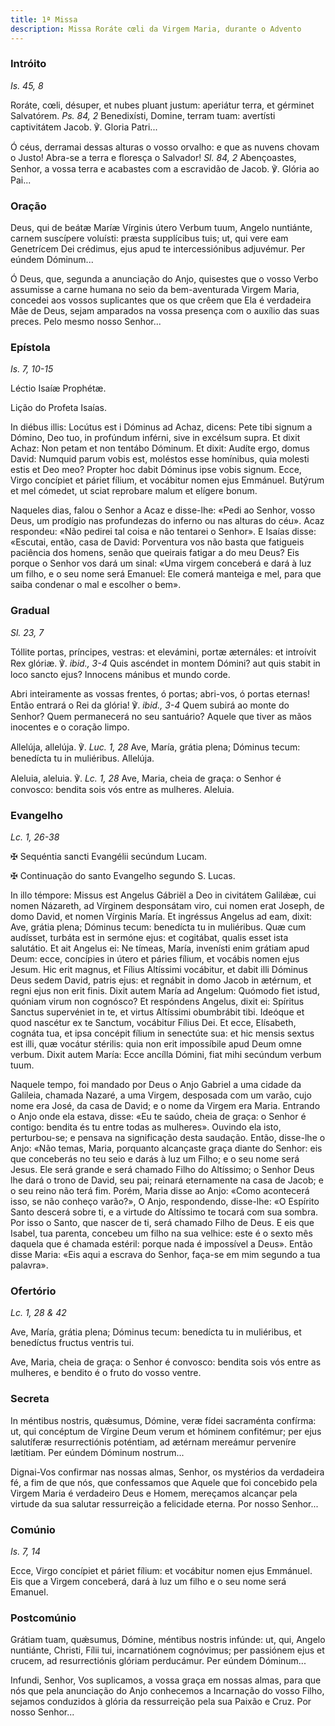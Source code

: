 ```yaml
---
title: 1ª Missa
description: Missa Roráte cœli da Virgem Maria, durante o Advento
---
```


### Intróito

<em>Is. 45, 8</em>

<div class="side-by-side not-content">

Roráte, cœli, désuper, et nubes pluant justum: aperiátur terra, et gérminet Salvatórem. <em>Ps. 84, 2</em> Benedixísti, Domine, terram tuam: avertísti captivitátem Jacob. ℣. Gloria Patri...

Ó céus, derramai dessas alturas o vosso orvalho: e que as nuvens chovam o Justo! Abra-se a terra e floresça o Salvador! <em>Sl. 84, 2</em> Abençoastes, Senhor, a vossa terra e acabastes com a escravidão de Jacob. ℣. Glória ao Pai...

</div>

### Oração

<div class="side-by-side not-content">

Deus, qui de beátæ Maríæ Vírginis útero Verbum tuum, Angelo nuntiánte, carnem suscípere voluísti: præsta supplícibus tuis; ut, qui vere eam Genetrícem Dei crédimus, ejus apud te intercessiónibus adjuvémur. Per eúndem Dóminum...

Ó Deus, que, segunda a anunciação do Anjo, quisestes que o vosso Verbo assumisse a carne humana no seio da bem-aventurada Virgem Maria, concedei aos vossos suplicantes que os que crêem que Ela é verdadeira Mãe de Deus, sejam amparados na vossa presença com o auxílio das suas preces. Pelo mesmo nosso Senhor...

</div>

### Epístola

<em>Is. 7, 10-15</em>

<div class="side-by-side not-content">

Léctio Isaíæ Prophétæ.

Lição do Profeta Isaías.

In diébus illis: Locútus est i Dóminus ad Achaz, dicens: Pete tibi signum a Dómino, Deo tuo, in profúndum inférni, sive in excélsum supra. Et dixit Achaz: Non petam et non tentábo Dóminum. Et dixit: Audíte ergo, domus David: Numquid parum vobis est, moléstos esse homínibus, quia molesti estis et Deo meo? Propter hoc dabit Dóminus ipse vobis signum. Ecce, Virgo concípiet et páriet fílium, et vocábitur nomen ejus Emmánuel. Butýrum et mel cómedet, ut sciat reprobare malum et elígere bonum.

Naqueles dias, falou o Senhor a Acaz e disse-lhe: «Pedi ao Senhor, vosso Deus, um prodígio nas profundezas do inferno ou nas alturas do céu». Acaz respondeu: «Não pedirei tal coisa e não tentarei o Senhor». E Isaías disse: «Escutai, então, casa de David: Porventura vos não basta que fatigueis paciência dos homens, senão que queirais fatigar a do meu Deus? Eis porque o Senhor vos dará um sinal: «Uma virgem conceberá e dará à luz um filho, e o seu nome será Emanuel: Ele comerá manteiga e mel, para que saiba condenar o mal e escolher o bem».

</div>

### Gradual

<em>Sl. 23, 7</em>

<div class="side-by-side not-content">

Tóllite portas, príncipes, vestras: et elevámini, portæ æternáles: et introívit Rex glóriæ. ℣. <em>ibid., 3-4</em> Quis ascéndet in montem Dómini? aut quis stabit in loco sancto ejus? Innocens mánibus et mundo corde.

Abri inteiramente as vossas frentes, ó portas; abri-vos, ó portas eternas! Então entrará o Rei da glória! ℣. <em>ibid., 3-4</em> Quem subirá ao monte do Senhor? Quem permanecerá no seu santuário? Aquele que tiver as mãos inocentes e o coração limpo.

Allelúja, allelúja. ℣. <em>Luc. 1, 28</em> Ave, María, grátia plena; Dóminus tecum: benedícta tu in muliéribus. Allelúja.

Aleluia, aleluia. ℣. <em>Lc. 1, 28</em> Ave, Maria, cheia de graça: o Senhor é convosco: bendita sois vós entre as mulheres. Aleluia.

</div>

### Evangelho

<em>Lc. 1, 26-38</em>

<div class="side-by-side not-content">

<span class="cross text-red-500">✠</span> Sequéntia sancti Evangélii secúndum Lucam.

<span class="cross text-red-500">✠</span> Continuação do santo Evangelho segundo S. Lucas.

In illo témpore: Missus est Angelus Gábriël a Deo in civitátem Galilǽæ, cui nomen Názareth, ad Vírginem desponsátam viro, cui nomen erat Joseph, de domo David, et nomen Vírginis María. Et ingréssus Angelus ad eam, dixit: Ave, grátia plena; Dóminus tecum: benedícta tu in muliéribus. Quæ cum audísset, turbáta est in sermóne ejus: et cogitábat, qualis esset ista salutátio. Et ait Angelus ei: Ne tímeas, María, invenísti enim grátiam apud Deum: ecce, concípies in útero et páries fílium, et vocábis nomen ejus Jesum. Hic erit magnus, et Fílius Altíssimi vocábitur, et dabit illi Dóminus Deus sedem David, patris ejus: et regnábit in domo Jacob in ætérnum, et regni ejus non erit finis. Dixit autem María ad Angelum: Quómodo fiet istud, quóniam virum non cognósco? Et respóndens Angelus, dixit ei: Spíritus Sanctus supervéniet in te, et virtus Altíssimi obumbrábit tibi. Ideóque et quod nascétur ex te Sanctum, vocábitur Fílius Dei. Et ecce, Elísabeth, cognáta tua, et ipsa concépit fílium in senectúte sua: et hic mensis sextus est illi, quæ vocátur stérilis: quia non erit impossíbile apud Deum omne verbum. Dixit autem María: Ecce ancílla Dómini, fiat mihi secúndum verbum tuum.

Naquele tempo, foi mandado por Deus o Anjo Gabriel a uma cidade da Galileia, chamada Nazaré, a uma Virgem, desposada com um varão, cujo nome era José, da casa de David; e o nome da Virgem era Maria. Entrando o Anjo onde ela estava, disse: «Eu te saúdo, cheia de graça: o Senhor é contigo: bendita és tu entre todas as mulheres». Ouvindo ela isto, perturbou-se; e pensava na significação desta saudação. Então, disse-lhe o Anjo: «Não temas, Maria, porquanto alcançaste graça diante do Senhor: eis que conceberás no teu seio e darás à luz um Filho; e o seu nome será Jesus. Ele será grande e será chamado Filho do Altíssimo; o Senhor Deus lhe dará o trono de David, seu pai; reinará eternamente na casa de Jacob; e o seu reino não terá fim. Porém, Maria disse ao Anjo: «Como acontecerá isso, se não conheço varão?», O Anjo, respondendo, disse-lhe: «O Espírito Santo descerá sobre ti, e a virtude do Altíssimo te tocará com sua sombra. Por isso o Santo, que nascer de ti, será chamado Filho de Deus. E eis que Isabel, tua parenta, concebeu um filho na sua velhice: este é o sexto mês daquela que é chamada estéril: porque nada é impossível a Deus». Então disse Maria: «Eis aqui a escrava do Senhor, faça-se em mim segundo a tua palavra».

</div>

### Ofertório

<em>Lc. 1, 28 & 42</em>

<div class="side-by-side not-content">

Ave, María, grátia plena; Dóminus tecum: benedícta tu in muliéribus, et benedíctus fructus ventris tui.

Ave, Maria, cheia de graça: o Senhor é convosco: bendita sois vós entre as mulheres, e bendito é o fruto do vosso ventre.

</div>

### Secreta

<div class="side-by-side not-content">

In méntibus nostris, quǽsumus, Dómine, veræ fídei sacraménta confírma: ut, qui concéptum de Vírgine Deum verum et hóminem confitémur; per ejus salutíferæ resurrectiónis poténtiam, ad ætérnam mereámur perveníre lætítiam. Per eúndem Dóminum nostrum...

Dignai-Vos confirmar nas nossas almas, Senhor, os mystérios da verdadeira fé, a fim de que nós, que confessamos que Aquele que foi concebido pela Virgem Maria é verdadeiro Deus e Homem, mereçamos alcançar pela virtude da sua salutar ressurreição a felicidade eterna. Por nosso Senhor...

</div>

### Comúnio

<em>Is. 7, 14</em>

<div class="side-by-side not-content">

Ecce, Virgo concípiet et páriet fílium: et vocábitur nomen ejus Emmánuel. Eis que a Virgem conceberá, dará à luz um filho e o seu nome será Emanuel.

</div>

### Postcomúnio

<div class="side-by-side not-content">

Grátiam tuam, quǽsumus, Dómine, méntibus nostris infúnde: ut, qui, Angelo nuntiánte, Christi, Fílii tui, incarnatiónem cognóvimus; per passiónem ejus et crucem, ad resurrectiónis glóriam perducámur. Per eúndem Dóminum...

Infundi, Senhor, Vos suplicamos, a vossa graça em nossas almas, para que nós que pela anunciação do Anjo conhecemos a Incarnação do vosso Filho, sejamos conduzidos à glória da ressurreição pela sua Paixão e Cruz. Por nosso Senhor...

</div>
